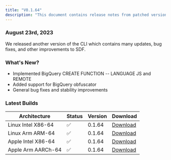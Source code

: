 ```yaml
---
title: "V0.1.64"
description: "This document contains release notes from patched version v0.1.64 of SDF."
---
```

### August 23rd, 2023

We released another version of the CLI which contains many updates, bug fixes, and other improvements to SDF.

### What's New?
- Implemented BigQuery CREATE FUNCTION -- LANGUAGE JS and REMOTE
- Added support for BigQuery obfuscator 
- General bug fixes and stability improvements

### Latest Builds 

| Architecture           | Status | Version | Download |
| ---------------------- | ------ | ------- | -------- |
| Linux Intel X86-64     |   ✅   | 0.1.64  | [Download](https://cdn.sdf.com/releases/download/sdf-v0.1.64-x86_64-unknown-linux-musl.tar.gz) |
| Linux Arm ARM-64       |   ✅   | 0.1.64  | [Download](https://cdn.sdf.com/releases/download/sdf-v0.1.64-arm-unknown-linux-gnueabihf.tar.gz) |
| Apple Intel X86-64     |   ✅   | 0.1.64  | [Download](https://cdn.sdf.com/releases/download/sdf-v0.1.64-x86_64-apple-darwin.tar.gz) |
| Apple Arm AARCh-64     |   ✅   | 0.1.64  | [Download](https://cdn.sdf.com/releases/download/sdf-v0.1.64-aarch64-apple-darwin.tar.gz) |
